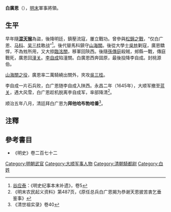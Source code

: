 '''白廣恩'''（{{bd|？||？||catIdx=B}}），[[明末|明末]]軍事將領。

==生平==
早年隨'''[[混天猴|混天猴]]'''為盜，後降明廷，鎮壓流寇，屢立戰功。曾參與[[松錦之戰|松錦之戰]]，“仅白广恩、[[马科|马科]]、[[吴三桂|吴三桂]]敢战”<ref>[[谷应泰|谷应泰]]：《明史纪事本末补遗》，卷5</ref>。後代替馬科鎮守[[山海關|山海關]]。後從大學士[[吳甡|吳甡]]剿寇，廣恩驕悍，不為甡所用，又大掠[[臨洺關|臨洺關]]，移軍回陝西。後隨[[孫傳庭|孫傳庭]]殺贼，郟縣一戰，傳庭戰死，廣恩回[[潼关|潼关]]。[[李自成|李自成]]陷潼關。白廣恩西奔固原，最後投降李自成。封桃源伯。

[[一片石之戰|山海關之役]]，廣恩率二萬騎繞出關外，夾攻[[吳三桂|吳三桂]]。

李自成一片石兵败，白广恩随李自成入陕西。永昌二年（1645年），大顺军撤至[[蓝关|蓝关]]，遇大风雪，白广恩趁机脱离李自成军，率部降清<ref>《明末农民起义资料》第487页，《原任总兵白广恩揭为恭谢天恩披苦衷乞垂鉴事》</ref>。

顺治五年八月，清廷拜白广恩为'''拜他哈布勃哈番'''<ref>《清世祖实录》卷40</ref>。

==注釋==
<references/>

==參考書目==
* 《明史》卷二百七十二

[[Category:明朝武官|Category:明朝武官]]
[[Category:大顺军事人物|Category:大顺军事人物]]
[[Category:清朝騎都尉|Category:清朝騎都尉]]
[[Category:白姓|Category:白姓]]
